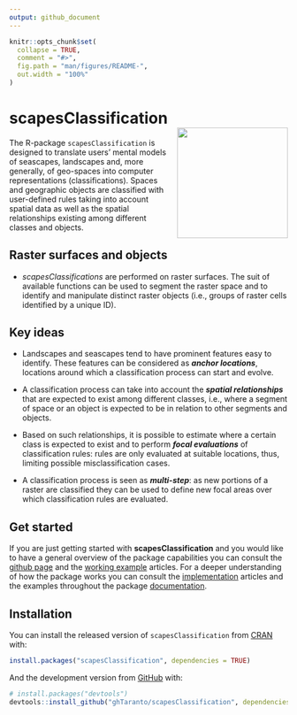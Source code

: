 ```yaml
---
output: github_document
---
```


<!-- README.md is generated from README.Rmd. Please edit that file -->

```r
knitr::opts_chunk$set(
  collapse = TRUE,
  comment = "#>",
  fig.path = "man/figures/README-",
  out.width = "100%"
)
```

# scapesClassification <img src="man/figures/logo.png" align="right" width="200" style="padding: 0 0 10px 15px" />

The R-package `scapesClassification` is designed to translate users' mental models of seascapes, landscapes and, more generally, of geo-spaces into computer representations (classifications). Spaces and geographic objects are classified with user-defined rules taking into account spatial data as well as the spatial relationships existing among different classes and objects.

## Raster surfaces and objects
* _scapesClassifications_ are performed on raster surfaces. The suit of available functions can be used to segment the raster space and to identify and manipulate distinct raster objects (i.e., groups of raster cells identified by a unique ID).

## Key ideas

* Landscapes and seascapes tend to have prominent features easy to identify. These features can be considered as ***anchor locations***, locations around which a classification process can start and evolve.

* A classification process can take into account the ***spatial relationships*** that are expected to exist among different classes, i.e., where a segment of space or an object is expected to be in relation to other segments and objects.

* Based on such relationships, it is possible to estimate where a certain class is expected to exist and to perform ***focal evaluations*** of classification rules: rules are only evaluated at suitable locations, thus, limiting possible misclassification cases. 

* A classification process is seen as ***multi-step***: as new portions of a raster are classified they can be used to define new focal areas over which classification rules are evaluated. 

## Get started

If you are just getting started with **scapesClassification** and you would like to have a general overview of the package capabilities you can consult the [github page](https://ghtaranto.github.io/scapesClassification/) and the [working example](https://ghtaranto.github.io/scapesClassification/articles/get_st.html) articles. For a deeper understanding of how the package works you can consult the [implementation](https://ghtaranto.github.io/scapesClassification/articles/get_st.html) articles and the examples throughout the package [documentation](https://ghtaranto.github.io/scapesClassification/reference/index.html).

## Installation

You can install the released version of `scapesClassification` from [CRAN](https://cran.r-project.org/package=scapesClassification) with:

``` r
install.packages("scapesClassification", dependencies = TRUE)
```

And the development version from [GitHub](https://github.com/ghTaranto/scapesClassification) with:

``` r
# install.packages("devtools")
devtools::install_github("ghTaranto/scapesClassification", dependencies = TRUE)
```
